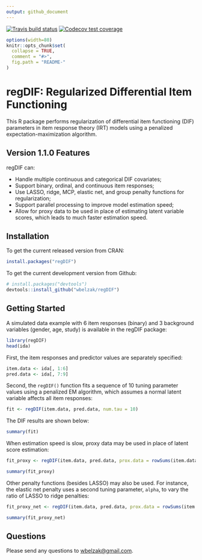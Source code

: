 ```yaml
---
output: github_document
---
```


<!-- README.md is generated from README.Rmd. -->

<!-- badges: start -->
[![Travis build status](https://travis-ci.org/wbelzak/regDIF.svg?branch=master)](https://travis-ci.org/wbelzak/regDIF)
[![Codecov test coverage](https://codecov.io/gh/wbelzak/regDIF/branch/master/graph/badge.svg)](https://codecov.io/gh/wbelzak/regDIF?branch=master)
<!-- badges: end -->

```r
options(width=80)
knitr::opts_chunk$set(
  collapse = TRUE,
  comment = "#>",
  fig.path = "README-"
)
```

# regDIF: Regularized Differential Item Functioning

This R package performs regularization of differential item functioning (DIF) parameters in item response theory (IRT) models using a penalized expectation-maximization algorithm.
 
## Version 1.1.0 Features

regDIF can:

* Handle multiple continuous and categorical DIF covariates;
* Support binary, ordinal, and continuous item responses;
* Use LASSO, ridge, MCP, elastic net, and group penalty functions for regularization;
* Support parallel processing to improve model estimation speed;
* Allow for proxy data to be used in place of estimating latent variable scores, which leads to
much faster estimation speed.

## Installation

To get the current released version from CRAN:

```R
install.packages("regDIF")
```

To get the current development version from Github:

```R
# install.packages("devtools")
devtools::install_github("wbelzak/regDIF")
```

## Getting Started

A simulated data example with 6 item responses (binary) and 3 background variables (gender, age, study) is available in the regDIF package:

```r
library(regDIF)
head(ida)
```

First, the item responses and predictor values are separately specified:

```r
item.data <- ida[, 1:6]
pred.data <- ida[, 7:9]
```

Second, the `regDIF()` function fits a sequence of 10 tuning parameter values using a penalized
EM algorithm, which assumes a normal latent variable affects all item responses:

```r
fit <- regDIF(item.data, pred.data, num.tau = 10)
```

The DIF results are shown below:

```r
summary(fit)
```

When estimation speed is slow, proxy data may be used in place of latent score estimation:
```r
fit_proxy <- regDIF(item.data, pred.data, prox.data = rowSums(item.data))
```
```r
summary(fit_proxy)
```

Other penalty functions (besides LASSO) may also be used. For instance, the elastic net penalty uses
a second tuning parameter, `alpha`, to vary the ratio of LASSO to ridge penalties:
```r
fit_proxy_net <- regDIF(item.data, pred.data, prox.data = rowSums(item.data), alpha = .5)
```
```r
summary(fit_proxy_net)
```

## Questions

Please send any questions to <wbelzak@gmail.com>.
